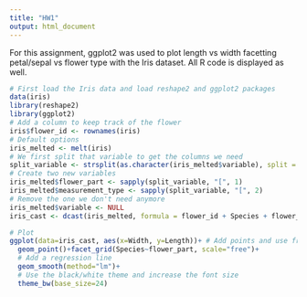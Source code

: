 ```yaml
---
title: "HW1"
output: html_document
---
```


For this assignment, ggplot2 was used to plot length vs width facetting petal/sepal vs flower type with the Iris dataset. All R code is displayed as well.

```r
# First load the Iris data and load reshape2 and ggplot2 packages
data(iris)
library(reshape2)
library(ggplot2)
# Add a column to keep track of the flower
iris$flower_id <- rownames(iris)
# Default options
iris_melted <- melt(iris)
# We first split that variable to get the columns we need
split_variable <- strsplit(as.character(iris_melted$variable), split = "\\.")
# Create two new variables
iris_melted$flower_part <- sapply(split_variable, "[", 1)
iris_melted$measurement_type <- sapply(split_variable, "[", 2)
# Remove the one we don't need anymore
iris_melted$variable <- NULL
iris_cast <- dcast(iris_melted, formula = flower_id + Species + flower_part ~ measurement_type)
```


```r
# Plot
ggplot(data=iris_cast, aes(x=Width, y=Length))+ # Add points and use free scales in the facet
  geom_point()+facet_grid(Species~flower_part, scale="free")+
  # Add a regression line
  geom_smooth(method="lm")+
  # Use the black/white theme and increase the font size
  theme_bw(base_size=24)
```